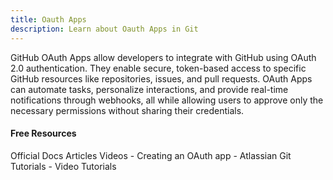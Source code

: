 ```yaml
---
title: Oauth Apps
description: Learn about Oauth Apps in Git
---
```

GitHub OAuth Apps allow developers to integrate with GitHub using OAuth 2.0 authentication. They enable secure, token-based access to specific GitHub resources like repositories, issues, and pull requests. OAuth Apps can automate tasks, personalize interactions, and provide real-time notifications through webhooks, all while allowing users to approve only the necessary permissions without sharing their credentials.

#### Free Resources

<Tabs defaultValue="official">
<TabsList>
<TabsTrigger value="official">Official Docs</TabsTrigger>
<TabsTrigger value="article">Articles</TabsTrigger>
<TabsTrigger value="video">Videos</TabsTrigger>
</TabsList>

<TabsContent value="official">
<Note type="note" title="official">
- <Link href="https://docs.github.com/en/apps/oauth-apps/building-oauth-apps/creating-an-oauth-app">Creating an OAuth app</Link>
</Note>
</TabsContent>
<TabsContent value="article">
<Note type="note" title="article">
- <Link href="https://www.atlassian.com/git/tutorials">Atlassian Git Tutorials</Link>
</Note>
</TabsContent>
<TabsContent value="video">
<Note type="note" title="video">
- <Link href="https://www.youtube.com/results?search_query=git+oauth-apps+tutorial">Video Tutorials</Link>
</Note>
</TabsContent>
</Tabs>
